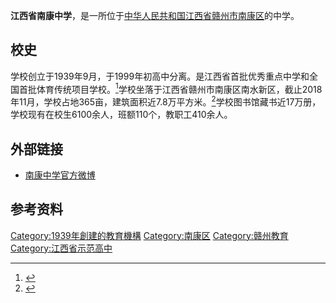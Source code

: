 {{expand|time=2016-11-04T15:03:28+00:00}}
{{Infobox School
| name = 江西省南康中学
| other_name = Nankang High School
| image = 
| established = 1939年9月
| type = 公立中学
| grades = 高中
| principal = 黄巾
| motto = 必智、必勇、必忠、必诚
| free_label = 校歌
| free_text = 《百年大计树丰功》
| free_label2 = 教风
| free_text2 = 严谨 踏实 进取 奉献
| free_label3 = 学风
| free_text3 = 勤学、博学、乐学、活学、会学
| free_label4 = 
| free_text4 = 
| free_label5 = 
| free_text5 = 
| telephone = 0797-7785959
| address = [[江西省|江西省]][[赣州市|赣州市]][[南康区|南康区]]（[[东山街道_(赣州市)|东山街道]]蓝田大道学府路1号）
| website = [http://www.nkzx.net/ 江西省南康中学]
}}
'''江西省南康中学'''，是一所位于[[中华人民共和国|中华人民共和国]][[江西省|江西省]][[赣州市|赣州市]][[南康区|南康区]]的中学。

== 校史 ==
学校创立于1939年9月，于1999年初高中分离。是江西省首批优秀重点中学和全国首批体育传统项目学校。<ref>{{Cite web|url=http://www.jxedu.gov.cn//xbztzl/09jsj/qsxjjtmfjs/jyxtxjjt/2010/10/20101003081108725.html|title=南康中学|accessdate=2016-11-04|author=|date=|publisher=|deadurl=yes|archiveurl=https://web.archive.org/web/20161105225130/http://www.jxedu.gov.cn//xbztzl/09jsj/qsxjjtmfjs/jyxtxjjt/2010/10/20101003081108725.html|archivedate=2016-11-05}}</ref>学校坐落于江西省赣州市南康区南水新区，截止2018年11月，学校占地365亩，建筑面积近7.8万平方米。<ref>{{Cite web|url=http://www.nkjy.com/index.aspx?lanmuid=62&sublanmuid=564&id=1046|title=南康中学-南康教育网|accessdate=2016-11-04|author=|date=|last=CMS|first=PageAdmin|work=www.nkjy.com|publisher=|deadurl=yes|archiveurl=https://web.archive.org/web/20160619234423/http://www.nkjy.com/index.aspx?lanmuid=62&sublanmuid=564&id=1046|archivedate=2016-06-19}}</ref>学校图书馆藏书近17万册，学校现有在校生6100余人，班额110个，教职工410余人。

== 外部链接 ==
*[http://weibo.com/u/5727838965 南康中学官方微博] {{Wayback|url=http://weibo.com/u/5727838965 |date=20181211135440 }}

== 参考资料 ==
{{reflist}}

{{江西省示范性普通高中}}

[[Category:1939年創建的教育機構|Category:1939年創建的教育機構]]
[[Category:南康区|Category:南康区]]
[[Category:赣州教育|Category:赣州教育]]
[[Category:江西省示范高中|Category:江西省示范高中]]